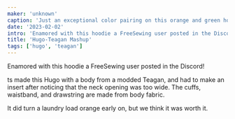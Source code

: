 ```yaml
---
maker: 'unknown'
caption: 'Just an exceptional color pairing on this orange and green hoodie.'
date: '2023-02-02'
intro: 'Enamored with this hoodie a FreeSewing user posted in the Discord!'
title: 'Hugo-Teagan Mashup'
tags: ['hugo', 'teagan']
---
```


<!-- truncate -->

Enamored with this hoodie a FreeSewing user posted in the Discord!

ts made this Hugo with a body from a modded Teagan, and had to make an insert after noticing that the neck opening was too wide. The cuffs, waistband, and drawstring are made from body fabric.

It did turn a laundry load orange early on, but we think it was worth it.
